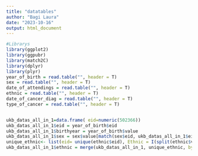 ```yaml
---
title: "datatables"
author: "Bagi Laura"
date: "2023-10-16"
output: html_document
---
```


```r

#Librarys
library(ggplot2)
library(ggpubr)
library(match2C)
library(dplyr)
library(plyr)
year_of_birth = read.table("", header = T)
sex = read.table("", header = T)
date_of_attendings = read.table("", header = T)
ethnic = read.table("", header = T)
date_of_cancer_diag = read.table("", header = T)
type_of_cancer = read.table("", header = T)


ukb_datas_all_in_1=data.frame( eid=numeric(502366))
ukb_datas_all_in_1$eid = year_of_birth$eid
ukb_datas_all_in_1$birthyear = year_of_birth$value
ukb_datas_all_in_1$sex = sex$value[match(sex$eid, ukb_datas_all_in_1$eid)]
unique_ethnic<- list(eid= unique(ethnic$eid), Ethnic = I(split(ethnic$value, ethnic$eid)))
ukb_datas_all_in_1$ethnic = merge(ukb_datas_all_in_1, unique_ethnic, by = , all.x = T)











```


